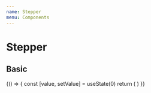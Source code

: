 ```yaml
---
name: Stepper
menu: Components
---
```



# Stepper

## Basic

<Playground>
  {() => {
    const [value, setValue] = useState(0)
    return (
      <Stepper
        minValue={0}
        maxValue={100}
        text="unit"
        onChange={setValue}
        value={value}
      />
    )
  }}
</Playground>
